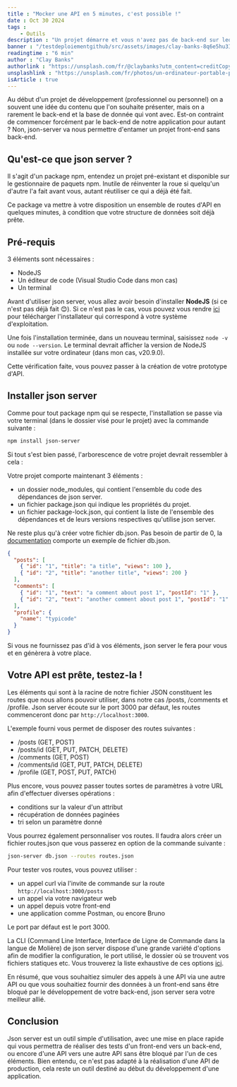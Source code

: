 ```yaml
---
title : "Mocker une API en 5 minutes, c'est possible !"
date : Oct 30 2024
tags :
    - Outils
description : "Un projet démarre et vous n'avez pas de back-end sur lequel vous appuyer ? Découvrez vite json server !"
banner : "/testdeploiementgithub/src/assets/images/clay-banks-8q6e5hu3Ilc-unsplash.webp"
readingtime : "6 min"
author : "Clay Banks"
authorlink : "https://unsplash.com/fr/@claybanks?utm_content=creditCopyText&utm_medium=referral&utm_source=unsplash"
unsplashlink : "https://unsplash.com/fr/photos/un-ordinateur-portable-pose-sur-un-bureau-en-bois-8q6e5hu3Ilc?utm_content=creditCopyText&utm_medium=referral&utm_source=unsplash"
isArticle : true
---
```



Au début d'un projet de développement (professionnel ou personnel) on a souvent une idée du contenu que l'on souhaite présenter, mais on a rarement le back-end et la base de donnée qui vont avec.
Est-on contraint de commencer forcément par le back-end de notre application pour autant ? Non, json-server va nous permettre d'entamer un projet front-end sans back-end.

## Qu'est-ce que json server ?

Il s'agit d'un package npm, entendez un projet pré-existant et disponible sur le gestionnaire de paquets npm. Inutile de réinventer la roue si quelqu'un d'autre l'a fait avant vous, autant réutiliser ce qui a déjà été fait.

Ce package va mettre à votre disposition un ensemble de routes d'API en quelques minutes, à condition que votre structure de données soit déjà prête.

## Pré-requis

3 éléments sont nécessaires :

- NodeJS
- Un éditeur de code (Visual Studio Code dans mon cas)
- Un terminal

Avant d'utiliser json server, vous allez avoir besoin d'installer **NodeJS** (si ce n'est pas déjà fait 😊). Si ce n'est pas le cas, vous pouvez vous rendre [ici](https://nodejs.org/en/download/current) pour télécharger l'installateur qui correspond à votre système d'exploitation.

Une fois l'installation terminée, dans un nouveau terminal, saisissez `node -v` ou `node --version`.
Le terminal devrait afficher la version de NodeJS installée sur votre ordinateur (dans mon cas, v20.9.0).

Cette vérification faite, vous pouvez passer à la création de votre prototype d'API.

## Installer json server

Comme pour tout package npm qui se respecte, l'installation se passe via votre terminal (dans le dossier visé pour le projet) avec la commande suivante :

```bash
npm install json-server
```

Si tout s'est bien passé, l'arborescence de votre projet devrait ressembler à cela :

<Picture image={jsonserverarborescence} caption="Arborescence du projet json server." />

Votre projet comporte maintenant 3 éléments :

- un dossier node_modules, qui contient l'ensemble du code des dépendances de json server.
- un fichier package.json qui indique les propriétés du projet.
- un fichier package-lock.json, qui contient la liste de l'ensemble des dépendances et de leurs versions respectives qu'utilise json server.

Ne reste plus qu'à créer votre fichier db.json. Pas besoin de partir de 0, la [documentation](https://github.com/typicode/json-server#readme) comporte un exemple de fichier db.json.

```json
{
  "posts": [
    { "id": "1", "title": "a title", "views": 100 },
    { "id": "2", "title": "another title", "views": 200 }
  ],
  "comments": [
    { "id": "1", "text": "a comment about post 1", "postId": "1" },
    { "id": "2", "text": "another comment about post 1", "postId": "1" }
  ],
  "profile": {
    "name": "typicode"
  }
}
```

Si vous ne fournissez pas d'id à vos éléments, json server le fera pour vous et en génèrera à votre place.

## Votre API est prête, testez-la !

Les éléments qui sont à la racine de notre fichier JSON constituent les routes que nous allons pouvoir utiliser, dans notre cas /posts, /comments et /profile. Json server écoute sur le port 3000 par défaut, les routes commenceront donc par `http://localhost:3000`.

L'exemple fourni vous permet de disposer des routes suivantes :

- /posts (GET, POST)
- /posts/id (GET, PUT, PATCH, DELETE)
- /comments (GET, POST)
- /comments/id (GET, PUT, PATCH, DELETE)
- /profile (GET, POST, PUT, PATCH)

Plus encore, vous pouvez passer toutes sortes de paramètres à votre URL afin d'effectuer diverses opérations :

- conditions sur la valeur d'un attribut
- récupération de données paginées
- tri selon un paramètre donné

Vous pourrez également personnaliser vos routes. Il faudra alors créer un fichier routes.json que vous passerez en option de la commande suivante :

```bash
json-server db.json --routes routes.json
```

Pour tester vos routes, vous pouvez utiliser :

- un appel curl via l'invite de commande sur la route `http://localhost:3000/posts`
- un appel via votre navigateur web
- un appel depuis votre front-end
- une application comme Postman, ou encore Bruno

Le port par défaut est le port 3000.

La CLI (Command Line Interface, Interface de Ligne de Commande dans la langue de Molière) de json server dispose d'une grande variété d'options afin de modifier la configuration, le port utilisé, le dossier où se trouvent vos fichiers statiques etc. Vous trouverez la liste exhaustive de ces options [ici](https://github.com/typicode/json-server/tree/v0?tab=readme-ov-file#cli-usage).

En résumé, que vous souhaitiez simuler des appels à une API via une autre API ou que vous souhaitiez fournir des données à un front-end sans être bloqué par le développement de votre back-end, json server sera votre meilleur allié.

## Conclusion

Json server est un outil simple d'utilisation, avec une mise en place rapide qui vous permettra de réaliser des tests d'un front-end vers un back-end, ou encore d'une API vers une autre API sans être bloqué par l'un de ces éléments.
Bien entendu, ce n'est pas adapté à la réalisation d'une API de production, cela reste un outil destiné au début du développement d'une application.